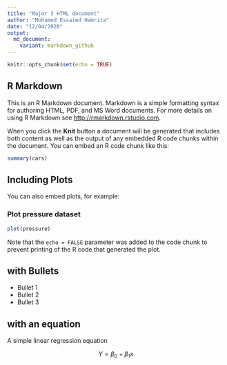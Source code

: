 ```yaml
---
title: "Major 3 HTML document"
author: "Mohamed Essaied Hamrita"
date: "12/04/2020"
output: 
  md_document: 
    variant: markdown_github
---
```


```r
knitr::opts_chunk$set(echo = TRUE)
```

## R Markdown

This is an R Markdown document. Markdown is a simple formatting syntax for authoring HTML, PDF, and MS Word documents. For more details on using R Markdown see <http://rmarkdown.rstudio.com>.

When you click the **Knit** button a document will be generated that includes both content as well as the output of any embedded R code chunks within the document. You can embed an R code chunk like this:

```r
summary(cars)
```

## Including Plots

You can also embed plots, for example:

### Plot pressure dataset

```r
plot(pressure)
```

Note that the `echo = FALSE` parameter was added to the code chunk to prevent printing of the R code that generated the plot.

## with Bullets

- Bullet 1
- Bullet 2
- Bullet 3

## with an equation

A simple linear regression equation

$$ Y = \beta_0 + \beta_1x $$

